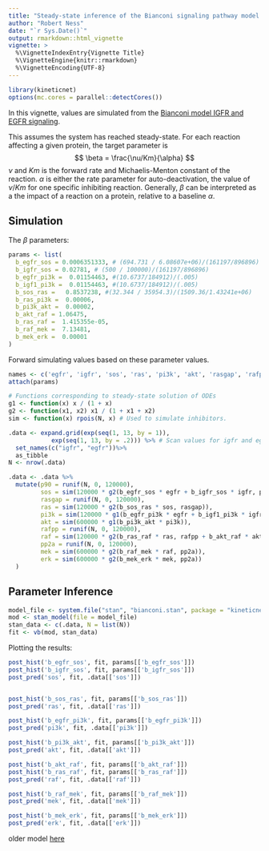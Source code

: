 ```yaml
---
title: "Steady-state inference of the Bianconi signaling pathway model with Stan"
author: "Robert Ness"
date: "`r Sys.Date()`"
output: rmarkdown::html_vignette
vignette: >
  %\VignetteIndexEntry{Vignette Title}
  %\VignetteEngine{knitr::rmarkdown}
  %\VignetteEncoding{UTF-8}
---
```


```r
library(kineticnet)
options(mc.cores = parallel::detectCores())
```

In this vignette, values are simulated from the [Bianconi model IGFR and EGFR signaling](https://www.ebi.ac.uk/biomodels-main/BIOMD0000000427).  

This assumes the system has reached steady-state.  For each reaction affecting a given protein, the target parameter is 
$$
\beta = \frac{\nu/Km}{\alpha}
$$
$\nu$ and $Km$ is the forward rate and Michaelis-Menton constant of the reaction.  $\alpha$ is either the rate parameter for auto-deactivation, the value of $\nu/Km$ for one specific inhibiting reaction.  Generally, $\beta$ can be interpreted as a the impact of a reaction on a protein, relative to a baseline $\alpha$.

## Simulation

The $\beta$ parameters:

```r
params <- list(
  b_egfr_sos = 0.0006351333, # (694.731 / 6.08607e+06)/(161197/896896)
  b_igfr_sos = 0.02781, # (500 / 100000)/(161197/896896)
  b_egfr_pi3k =  0.01154463, #(10.6737/184912)/(.005)
  b_igf1_pi3k =  0.01154463, #(10.6737/184912)/(.005)
  b_sos_ras =   0.8537238, #(32.344 / 35954.3)/(1509.36/1.43241e+06)
  b_ras_pi3k =  0.00006, 
  b_pi3k_akt =  0.00002, 
  b_akt_raf = 1.06475,  
  b_ras_raf =  1.415355e-05, 
  b_raf_mek =  7.13481,
  b_mek_erk =  0.00001
)
```

Forward simulating values based on these parameter values.

```r
names <- c('egfr', 'igfr', 'sos', 'ras', 'pi3k', 'akt', 'rasgap', 'rafpp', 'raf', 'mek', 'pp2a', 'erk', 'p90')
attach(params)

# Functions corresponding to steady-state solution of ODEs
g1 <- function(x) x / (1 + x)
g2 <- function(x1, x2) x1 / (1 + x1 + x2)
sim <- function(x) rpois(N, x) # Used to simulate inhibitors.

.data <- expand.grid(exp(seq(1, 13, by = 1)), 
            exp(seq(1, 13, by = .2))) %>% # Scan values for igfr and egfr
  set_names(c("igfr", "egfr"))%>%
  as_tibble
N <- nrow(.data)

.data <- .data %>%
  mutate(p90 = runif(N, 0, 120000),
         sos = sim(120000 * g2(b_egfr_sos * egfr + b_igfr_sos * igfr, p90)),
         rasgap = runif(N, 0, 120000),
         ras = sim(120000 * g2(b_sos_ras * sos, rasgap)),
         pi3k = sim(120000 * g1(b_egfr_pi3k * egfr + b_igf1_pi3k * igfr + b_ras_pi3k * ras)),
         akt = sim(600000 * g1(b_pi3k_akt * pi3k)),
         rafpp = runif(N, 0, 120000),
         raf = sim(120000 * g2(b_ras_raf * ras, rafpp + b_akt_raf * akt)),
         pp2a = runif(N, 0, 120000), 
         mek = sim(600000 * g2(b_raf_mek * raf, pp2a)), 
         erk = sim(600000 * g2(b_mek_erk * mek, pp2a))
  )
```

## Parameter Inference

```r
model_file <- system.file("stan", "bianconi.stan", package = "kineticnet")
mod <- stan_model(file = model_file)
stan_data <- c(.data, N = list(N))
fit <- vb(mod, stan_data)
```

Plotting the results:


```r
post_hist('b_egfr_sos', fit, params[['b_egfr_sos']])
post_hist('b_igfr_sos', fit, params[['b_igfr_sos']])
post_pred('sos', fit, .data[['sos']])


post_hist('b_sos_ras', fit, params[['b_sos_ras']])
post_pred('ras', fit, .data[['ras']])

post_hist('b_egfr_pi3k', fit, params[['b_egfr_pi3k']])
post_pred('pi3k', fit, .data[['pi3k']])

post_hist('b_pi3k_akt', fit, params[['b_pi3k_akt']])
post_pred('akt', fit, .data[['akt']])

post_hist('b_akt_raf', fit, params[['b_akt_raf']])
post_hist('b_ras_raf', fit, params[['b_ras_raf']])
post_pred('raf', fit, .data[['raf']])

post_hist('b_raf_mek', fit, params[['b_raf_mek']])
post_pred('mek', fit, .data[['mek']])

post_hist('b_mek_erk', fit, params[['b_mek_erk']])
post_pred('erk', fit, .data[['erk']])
```


older model [here](https://gist.github.com/robertness/2fe98bf45ad59baea0b12bb104be6943)
